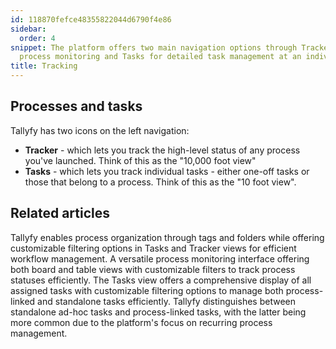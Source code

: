 ```yaml
---
id: 118870fefce48355822044d6790f4e86
sidebar:
  order: 4
snippet: The platform offers two main navigation options through Tracker for high-level
  process monitoring and Tasks for detailed task management at an individual level.
title: Tracking
---
```


## Processes and tasks

Tallyfy has two icons on the left navigation:

- **Tracker** - which lets you track the high-level status of any process you've launched. Think of this as the "10,000 foot view"
- **Tasks** - which lets you track individual tasks - either one-off tasks or those that belong to a process. Think of this as the "10 foot view".



<PageTree />


## Related articles
<CardGrid>
<LinkTitleCard header="<b>Tracker View > Organize processes</b>" href="/products/pro/tracking-and-tasks/tracker-view/organize-processes/" > Tallyfy enables process organization through tags and folders while offering customizable filtering options in Tasks and Tracker views for efficient workflow management. </LinkTitleCard>
<LinkTitleCard header="<b>Tracking And Tasks > Tracker view</b>" href="/products/pro/tracking-and-tasks/tracker-view/" > A versatile process monitoring interface offering both board and table views with customizable filters to track process statuses efficiently. </LinkTitleCard>
<LinkTitleCard header="<b>Tracking And Tasks > Tasks view</b>" href="/products/pro/tracking-and-tasks/tasks-view/" > The Tasks view offers a comprehensive display of all assigned tasks with customizable filtering options to manage both process-linked and standalone tasks efficiently. </LinkTitleCard>
<LinkTitleCard header="<b>Tracking And Tasks > More about tasks</b>" href="/products/pro/tracking-and-tasks/tasks/" > Tallyfy distinguishes between standalone ad-hoc tasks and process-linked tasks, with the latter being more common due to the platform's focus on recurring process management. </LinkTitleCard>
</CardGrid>